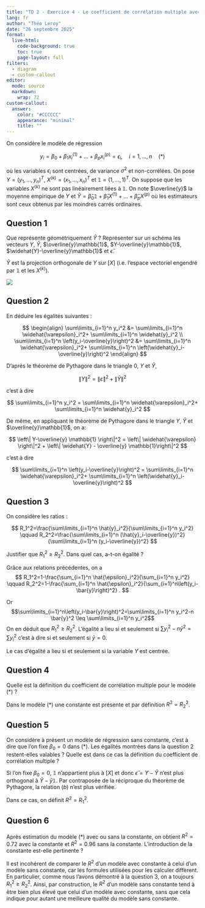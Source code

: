 ```yaml
---
title: "TD 2 - Exercice 4 - Le coefficient de corrélation multiple avec ou sans constante"
lang: fr
author: "Théo Leroy"
date: "26 septembre 2025"
format:
  live-html:
    code-background: true
    toc: true
    page-layout: full
filters: 
  - diagram
  - custom-callout
editor: 
  mode: source
  markdown: 
    wrap: 72
custom-callout:    
  answer:
    color: "#CCCCCC"
    appearance: "minimal"
    title: ""
---
```


On considère le modèle de régression

$$y_i=\beta_0+\beta_1x_i^{(1)}+\dots +\beta_px_i^{(p)} = \epsilon_i, \quad i = 1, \dots, n \quad (*) $$

où les variables $\epsilon_i$ sont centrées, de variance $\sigma^2$ et
non-corrélées. On pose $Y=(y_1, \dots, y_n)^T$,
$X^{(k)}=(x_1, \dots, x_n)^T$ et $\mathbb{1}=(1, \dots, 1)^{T}$. On
suppose que les variables $X^{(k)}$ ne sont pas linéairement liées à
$\mathbb{1}$. On note $\overline{y}$ la moyenne empirique de $Y$ et
$\widehat{Y}=\hat{\beta}_0\mathbb{1}+\hat{\beta}_1X^{(1)}+\dots+\hat{\beta}_pX^{(p)}$
où les estimateurs sont ceux obtenus par les moindres carrés ordinaires.

## Question 1

Que représente géométriquement $\hat{Y}$ ? Représenter sur un schéma les
vecteurs $Y$, $\widehat{Y}$, $\overline{y}\mathbb{1}$,
$Y-\overline{y}\mathbb{1}$, $\widehat{Y}-\overline{y}\mathbb{1}$ et
$\hat{\epsilon}$.

:::: {.content-hidden when-format="html"}
::: answer
$\widehat{Y}$ est la projection orthogonale de $Y$ sur $[X]$ (i.e.
l'espace vectoriel engendré par $\mathbb{1}$ et les $X^{(k)}$).

![](/static/img/representation-variables.svg){fig-align="center"}
:::
::::

## Question 2

En déduire les égalités suivantes :

$$
\begin{align}
\sum\limits_{i=1}^n y_i^2 &= \sum\limits_{i=1}^n \widehat{\varepsilon}_i^2+ \sum\limits_{i=1}^n \widehat{y}_i^2 \\
\sum\limits_{i=1}^n \left(y_i-\overline{y}\right)^2 &= \sum\limits_{i=1}^n \widehat{\varepsilon}_i^2+ \sum\limits_{i=1}^n \left(\widehat{y}_i-\overline{y}\right)^2
\end{align}
$$

:::: {.content-hidden when-format="html"}
::: answer
D'après le théorème de Pythagore dans le triangle $0$, $Y$ et
$\widehat{Y}$,

$$
\left\| Y\right\|^2 =  \left\| \widehat{\varepsilon} \right\|^2 + \left\| \widehat{Y}  \right\|^2 
$$

c'est à dire

$$
\sum\limits_{i=1}^n y_i^2 = \sum\limits_{i=1}^n \widehat{\varepsilon}_i^2+ \sum\limits_{i=1}^n \widehat{y}_i^2 
$$

De même, en appliquant le théorème de Pythagore dans le triangle $Y$,
$\widehat{Y}$ et $\overline{y}\mathbb{1}$, on a:

$$
\left\| Y-\overline{y} \mathbb{1} \right\|^2 =  \left\| \widehat{\varepsilon} \right\|^2 + \left\| \widehat{Y} - \overline{y} \mathbb{1}\right\|^2 
$$

c'est à dire

$$ \sum\limits_{i=1}^n \left(y_i-\overline{y}\right)^2 = \sum\limits_{i=1}^n \widehat{\varepsilon}_i^2+ \sum\limits_{i=1}^n \left(\widehat{y}_i-\overline{y}\right)^2  $$
:::
::::

## Question 3

On considère les ratios :

$$
R_1^2=\frac{\sum\limits_{i=1}^n \hat{y}_i^2}{\sum\limits_{i=1}^n y_i^2} \qquad
R_2^2=\frac{\sum\limits_{i=1}^n (\hat{y}_i-\overline{y})^2}{\sum\limits_{i=1}^n (y_i-\overline{y})^2}
$$

Justifier que $R_1^2 \geq R_2^2$. Dans quel cas, a-t-on égalité ?

:::: {.content-hidden when-format="html"}
::: answer
Grâce aux relations précédentes, on a $$
R_1^2=1-\frac{\sum_{i=1}^n \hat{\epsilon}_i^2}{\sum_{i=1}^n y_i^2} \qquad R_2^2=1-\frac{\sum_{i=1}^n \hat{\epsilon}_i^2}{\sum_{i=1}^n\left(y_i-\bar{y}\right)^2} .
$$

Or
$$\sum\limits_{i=1}^n\left(y_i-\bar{y}\right)^2=\sum\limits_{i=1}^n y_i^2-n \bar{y}^2 \leq \sum\limits_{i=1}^n y_i^2$$
On en déduit que $R_1^2 \geq R_2^2$. L'égalité a lieu si et seulement si
$\sum y_i^2-n \bar{y}^2=\sum y_i^2$ c'est à dire si et seulement si
$\bar{y}=0.$

Le cas d'égalité a lieu si et seulement si la variable $Y$ est centrée.
:::
::::

## Question 4

Quelle est la définition du coefficient de corrélation multiple pour le
modèle $(*)$ ?

:::: {.content-hidden when-format="html"}
::: answer
Dans le modèle $(*)$ une constante est présente et par définition
$R^2=R_2^2$.
:::
::::

## Question 5

On considère à présent un modèle de régression sans constante, c’est à
dire que l’on fixe $\beta_0 = 0$ dans $(*)$. Les égalités montrées dans
la question 2 restent-elles valables ? Quelle est dans ce cas la
définition du coefficient de corrélation multiple ?

:::: {.content-hidden when-format="html"}
::: answer
Si l'on fixe $\beta_0=0$, $\mathbb{1}$ n'appartient plus à $[X]$ et donc
$\hat{\epsilon}=Y-\hat{Y}$ n'est plus orthogonal à
$\hat{Y}-\bar{y}\mathbb{1}$. Par contraposée de la réciproque du
théorème de Pythagore, la relation $(b)$ n'est plus vérifiée.

Dans ce cas, on définit $R^2 = R_1^2$.
:::
::::

## Question 6

Après estimation du modèle $(*)$ avec ou sans la constante, on obtient
$R^2 = 0.72$ avec la constante et $R^2 = 0.96$ sans la constante.
L’introduction de la constante est-elle pertinente ?

:::: {.content-hidden when-format="html"}
::: answer
Il est incohérent de comparer le $R^2$ d’un modèle avec constante à
celui d’un modèle sans constante, car les formules utilisées pour les
calculer diffèrent. En particulier, comme nous l'avons démontré à la
question 3, on a toujours $R_1^2 \geq R_2^2$. Ainsi, par construction,
le $R^2$ d’un modèle sans constante tend à être bien plus élevé que
celui d’un modèle avec constante, sans que cela indique pour autant une
meilleure qualité du modèle sans constante.
:::
::::
